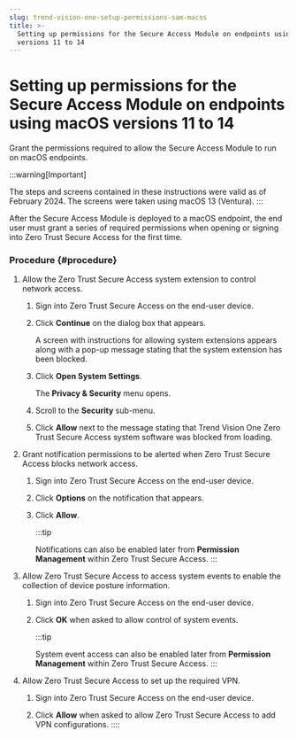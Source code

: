 ```yaml
---
slug: trend-vision-one-setup-permissions-sam-macos
title: >-
  Setting up permissions for the Secure Access Module on endpoints using macOS
  versions 11 to 14
---
```

# Setting up permissions for the Secure Access Module on endpoints using macOS versions 11 to 14

Grant the permissions required to allow the Secure Access Module to run on macOS endpoints.

:::warning[Important]

The steps and screens contained in these instructions were valid as of February 2024. The screens were taken using macOS 13 (Ventura).
:::

After the Secure Access Module is deployed to a macOS endpoint, the end user must grant a series of required permissions when opening or signing into Zero Trust Secure Access for the first time.

### Procedure {#procedure}

1.  Allow the Zero Trust Secure Access system extension to control network access.

    1.  Sign into Zero Trust Secure Access on the end-user device.

    2.  Click **Continue** on the dialog box that appears.

        A screen with instructions for allowing system extensions appears along with a pop-up message stating that the system extension has been blocked.

    3.  Click **Open System Settings**.

        The **Privacy & Security** menu opens.

    4.  Scroll to the **Security** sub-menu.

    5.  Click **Allow** next to the message stating that Trend Vision One Zero Trust Secure Access system software was blocked from loading.

2.  Grant notification permissions to be alerted when Zero Trust Secure Access blocks network access.

    1.  Sign into Zero Trust Secure Access on the end-user device.

    2.  Click **Options** on the notification that appears.

    3.  Click **Allow**.

        :::tip

        Notifications can also be enabled later from **Permission Management** within Zero Trust Secure Access.
        :::

3.  Allow Zero Trust Secure Access to access system events to enable the collection of device posture information.

    1.  Sign into Zero Trust Secure Access on the end-user device.

    2.  Click **OK** when asked to allow control of system events.

        :::tip

        System event access can also be enabled later from **Permission Management** within Zero Trust Secure Access.
        :::

4.  Allow Zero Trust Secure Access to set up the required VPN.

    1.  Sign into Zero Trust Secure Access on the end-user device.

    2.  Click **Allow** when asked to allow Zero Trust Secure Access to add VPN configurations.
::::

